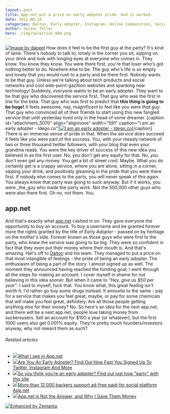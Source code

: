 ```yaml
---
layout: post
title: App.net put a price on early adopter pride. And it worked.
date: 2012-08-14
categories: Dalton, Early adopter, Instagram, Online Communities, Social network, Twitter
author: Swizec Teller
hero: ./img/Selection_068.png
---
```


[![Image by  dapeel](http://farm1.staticflickr.com/55/157384488_a42dfd77b9_z.jpg?zz=1 "Image by  dapeel")](http://www.flickr.com/photos/dapeel/157384488/sizes/z/in/photostream/) How does it feel to be the first guy at the party? It's kind of lame. There's nobody to talk to, lonely in the corner you sit, sipping on your drink and look with longing eyes at everyone who comes in. They know. You know they know. _You_ were there first, you're that loser who's got nothing better to do. Nowhere else to be. The guy who's life is so empty and lonely that you would _rush_ to a party and be there first. Nobody wants to be that guy. Unless we're talking about tech products and social networks and cool web-point-gazillion websites and spanking new technology! Suddenly, _everyone_ wants to be an early adopter. They want to be that guy who discovered the service first. That guy who was the first in line for the beta. That guy who was first to predict that **this thing is going to be huge!** It feels awesome, nay, magnificent to feel like you were _that guy_. That guy who convinced all of their friends to start using this new fangled service that until yesterday lived only in the head of some dreamer. \[caption id="attachment_5070" align="alignnone" width="591" caption="I am an early adopter - Idego.co"][![I am an early adopter - Idego.co](./img/Selection_068.png "I am an early adopter - Idego.co")](http://idego.co/)\[/caption] There is an immense sense of pride in that. When the service _does_ succeed it feels like you were part of the success. You, with your measly network of two or three thousand twitter followers, with your blog that even your grandma reads. You were the key driver of success of this new idea you believed in as the first user. No, you don't get any equity for that. No, you don't even get any money. You get a bit of street cred. Maybe. What you do certainly get is a crappy service, where you are alone, sitting in a corner, sipping your drink, and positively gleaming in the pride that you were there first. If nobody else comes to the party, you will never speak of this again. You always knew that party was going to suck anyway. But if it works, you were _the_guy who made the party work. Not the 500,000 other guys who were also there first. Oh no, not them. You.

## app.net

And that's exactly what [app.net](http://app.net) cashed in on. They gave everyone the opportunity to _buy_ an account. To buy a username and be granted forever more the rights granted by the title of _Early Adopter_ - passed on by heritage on the mother's side. Forever known as those guys who were first to the party, who _knew_ the service was going to be big. They were so confident in fact that they even put their money where their mouth is. And that's amazing. Hat's off to [Dalton](http://twitter.com/daltonc) and his team. They managed to put a price on that most intangible of feelings - the pride of being an early adopter. The enthusiasm of being a part of the story. I almost signed up as well. The moment they announced having reached the funding goal; I went through all the steps for making an account. I cover myself in shame for not believing in this idea sooner. But when it came to _"Hey, give us $50 per year"_. I said to myself, fuck that. You know what, this great feeling isn't worth it. I'd rather go buy some drugs instead. It amounts to the same - pay for a service that makes you feel great, maybe, or pay for some chemicals that will make you feel great, definitely. Are all those people getting anything else for their money? No. So here's an idea for the next app.net, and there _will_ be a next app.net, people love taking money from suckersusers. Sell an account for $100 a year (or whatever), but the first 1000 users also get 0.001% equity. They're pretty much founders/investors anyway, why not reward them as such?

###### Related articles

-   [![](http://i.zemanta.com/noimg_17_80_80.jpg)](http://phuu.net/2012/08/12/what-i-see-in-app-dot-net.html)[What I see in App.net](http://phuu.net/2012/08/12/what-i-see-in-app-dot-net.html)
-   [![](http://i.zemanta.com/105146395_80_80.jpg)](http://www.cultofmac.com/183092/are-you-an-early-adopter-find-out-how-fast-you-signed-up-to-twitter-instagram-and-more/)[Are You An Early Adopter? Find Out How Fast You Signed Up To Twitter, Instagram And More](http://www.cultofmac.com/183092/are-you-an-early-adopter-find-out-how-fast-you-signed-up-to-twitter-instagram-and-more/)
-   [![](http://i.zemanta.com/104809840_80_80.jpg)](http://thenextweb.com/shareables/2012/08/06/so-you-think-youre-an-early-adopter-find-out-just-how-early-with-this-site/)[So you think you're an early adopter? Find out just how "early" with this site](http://thenextweb.com/shareables/2012/08/06/so-you-think-youre-an-early-adopter-find-out-just-how-early-with-this-site/)
-   [![](http://i.zemanta.com/106578869_80_80.jpg)](http://www.siliconrepublic.com/new-media/item/28764-more-than-12-000-backers-su)[More than 12,000 backers support ad-free paid-for social platform App.net](http://www.siliconrepublic.com/new-media/item/28764-more-than-12-000-backers-su)
-   [![](http://i.zemanta.com/noimg_98_80_80.jpg)](http://www.iamdann.com/2012/08/13/app-net-is-not-the-answer-and-why-i-gave-them-money)[App.net is Not the Answer, and Why I Gave Them Money](http://www.iamdann.com/2012/08/13/app-net-is-not-the-answer-and-why-i-gave-them-money)

[![Enhanced by Zemanta](http://img.zemanta.com/zemified_e.png?x-id=10ee57ac-4cb2-4069-9116-aff6611d010d)](http://www.zemanta.com/?px "Enhanced by Zemanta")
